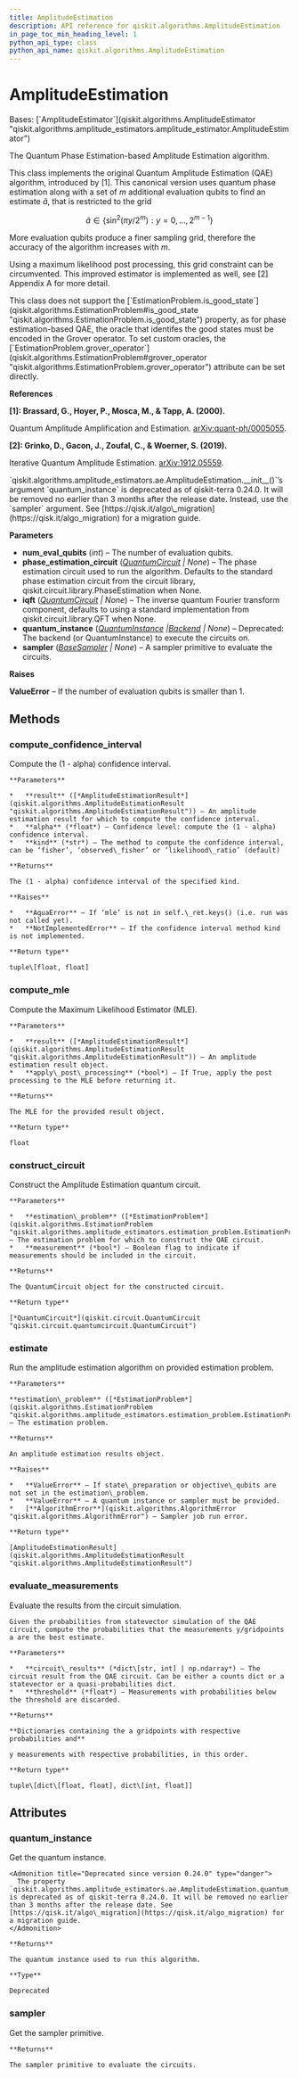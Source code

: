 ```yaml
---
title: AmplitudeEstimation
description: API reference for qiskit.algorithms.AmplitudeEstimation
in_page_toc_min_heading_level: 1
python_api_type: class
python_api_name: qiskit.algorithms.AmplitudeEstimation
---
```


# AmplitudeEstimation

<Class id="qiskit.algorithms.AmplitudeEstimation" isDedicatedPage={true} github="https://github.com/qiskit/qiskit/tree/stable/0.24/qiskit/algorithms/amplitude_estimators/ae.py" signature="AmplitudeEstimation(num_eval_qubits, phase_estimation_circuit=None, iqft=None, quantum_instance=None, sampler=None)" modifiers="class">
  Bases: [`AmplitudeEstimator`](qiskit.algorithms.AmplitudeEstimator "qiskit.algorithms.amplitude_estimators.amplitude_estimator.AmplitudeEstimator")

  The Quantum Phase Estimation-based Amplitude Estimation algorithm.

  This class implements the original Quantum Amplitude Estimation (QAE) algorithm, introduced by \[1]. This canonical version uses quantum phase estimation along with a set of $m$ additional evaluation qubits to find an estimate $\tilde{a}$, that is restricted to the grid

$$
\tilde{a} \in \{\sin^2(\pi  y / 2^m) : y = 0, ..., 2^{m-1}\}
$$

  More evaluation qubits produce a finer sampling grid, therefore the accuracy of the algorithm increases with $m$.

  Using a maximum likelihood post processing, this grid constraint can be circumvented. This improved estimator is implemented as well, see \[2] Appendix A for more detail.

  <Admonition title="Note" type="note">
    This class does not support the [`EstimationProblem.is_good_state`](qiskit.algorithms.EstimationProblem#is_good_state "qiskit.algorithms.EstimationProblem.is_good_state") property, as for phase estimation-based QAE, the oracle that identifes the good states must be encoded in the Grover operator. To set custom oracles, the [`EstimationProblem.grover_operator`](qiskit.algorithms.EstimationProblem#grover_operator "qiskit.algorithms.EstimationProblem.grover_operator") attribute can be set directly.
  </Admonition>

  **References**

  **\[1]: Brassard, G., Hoyer, P., Mosca, M., & Tapp, A. (2000).**

  Quantum Amplitude Amplification and Estimation. [arXiv:quant-ph/0005055](http://arxiv.org/abs/quant-ph/0005055).

  **\[2]: Grinko, D., Gacon, J., Zoufal, C., & Woerner, S. (2019).**

  Iterative Quantum Amplitude Estimation. [arXiv:1912.05559](https://arxiv.org/abs/1912.05559).

  <Admonition title="Deprecated since version 0.24.0" type="danger">
    `qiskit.algorithms.amplitude_estimators.ae.AmplitudeEstimation.__init__()`’s argument `quantum_instance` is deprecated as of qiskit-terra 0.24.0. It will be removed no earlier than 3 months after the release date. Instead, use the `sampler` argument. See [https://qisk.it/algo\_migration](https://qisk.it/algo_migration) for a migration guide.
  </Admonition>

  **Parameters**

  *   **num\_eval\_qubits** (*int*) – The number of evaluation qubits.
  *   **phase\_estimation\_circuit** ([*QuantumCircuit*](qiskit.circuit.QuantumCircuit "qiskit.circuit.QuantumCircuit") *| None*) – The phase estimation circuit used to run the algorithm. Defaults to the standard phase estimation circuit from the circuit library, qiskit.circuit.library.PhaseEstimation when None.
  *   **iqft** ([*QuantumCircuit*](qiskit.circuit.QuantumCircuit "qiskit.circuit.QuantumCircuit") *| None*) – The inverse quantum Fourier transform component, defaults to using a standard implementation from qiskit.circuit.library.QFT when None.
  *   **quantum\_instance** ([*QuantumInstance*](qiskit.utils.QuantumInstance "qiskit.utils.QuantumInstance")  *|*[*Backend*](qiskit.providers.Backend "qiskit.providers.Backend") *| None*) – Deprecated: The backend (or QuantumInstance) to execute the circuits on.
  *   **sampler** ([*BaseSampler*](qiskit.primitives.BaseSampler "qiskit.primitives.BaseSampler") *| None*) – A sampler primitive to evaluate the circuits.

  **Raises**

  **ValueError** – If the number of evaluation qubits is smaller than 1.

  ## Methods

  <span id="qiskit-algorithms-amplitudeestimation-compute-confidence-interval" />

  ### compute\_confidence\_interval

  <Function id="qiskit.algorithms.AmplitudeEstimation.compute_confidence_interval" signature="AmplitudeEstimation.compute_confidence_interval(result, alpha=0.05, kind='likelihood_ratio')" modifiers="static">
    Compute the (1 - alpha) confidence interval.

    **Parameters**

    *   **result** ([*AmplitudeEstimationResult*](qiskit.algorithms.AmplitudeEstimationResult "qiskit.algorithms.AmplitudeEstimationResult")) – An amplitude estimation result for which to compute the confidence interval.
    *   **alpha** (*float*) – Confidence level: compute the (1 - alpha) confidence interval.
    *   **kind** (*str*) – The method to compute the confidence interval, can be ‘fisher’, ‘observed\_fisher’ or ‘likelihood\_ratio’ (default)

    **Returns**

    The (1 - alpha) confidence interval of the specified kind.

    **Raises**

    *   **AquaError** – If ‘mle’ is not in self.\_ret.keys() (i.e. run was not called yet).
    *   **NotImplementedError** – If the confidence interval method kind is not implemented.

    **Return type**

    tuple\[float, float]
  </Function>

  <span id="qiskit-algorithms-amplitudeestimation-compute-mle" />

  ### compute\_mle

  <Function id="qiskit.algorithms.AmplitudeEstimation.compute_mle" signature="AmplitudeEstimation.compute_mle(result, apply_post_processing=False)" modifiers="static">
    Compute the Maximum Likelihood Estimator (MLE).

    **Parameters**

    *   **result** ([*AmplitudeEstimationResult*](qiskit.algorithms.AmplitudeEstimationResult "qiskit.algorithms.AmplitudeEstimationResult")) – An amplitude estimation result object.
    *   **apply\_post\_processing** (*bool*) – If True, apply the post processing to the MLE before returning it.

    **Returns**

    The MLE for the provided result object.

    **Return type**

    float
  </Function>

  <span id="qiskit-algorithms-amplitudeestimation-construct-circuit" />

  ### construct\_circuit

  <Function id="qiskit.algorithms.AmplitudeEstimation.construct_circuit" signature="AmplitudeEstimation.construct_circuit(estimation_problem, measurement=False)">
    Construct the Amplitude Estimation quantum circuit.

    **Parameters**

    *   **estimation\_problem** ([*EstimationProblem*](qiskit.algorithms.EstimationProblem "qiskit.algorithms.amplitude_estimators.estimation_problem.EstimationProblem")) – The estimation problem for which to construct the QAE circuit.
    *   **measurement** (*bool*) – Boolean flag to indicate if measurements should be included in the circuit.

    **Returns**

    The QuantumCircuit object for the constructed circuit.

    **Return type**

    [*QuantumCircuit*](qiskit.circuit.QuantumCircuit "qiskit.circuit.quantumcircuit.QuantumCircuit")
  </Function>

  <span id="qiskit-algorithms-amplitudeestimation-estimate" />

  ### estimate

  <Function id="qiskit.algorithms.AmplitudeEstimation.estimate" signature="AmplitudeEstimation.estimate(estimation_problem)">
    Run the amplitude estimation algorithm on provided estimation problem.

    **Parameters**

    **estimation\_problem** ([*EstimationProblem*](qiskit.algorithms.EstimationProblem "qiskit.algorithms.amplitude_estimators.estimation_problem.EstimationProblem")) – The estimation problem.

    **Returns**

    An amplitude estimation results object.

    **Raises**

    *   **ValueError** – If state\_preparation or objective\_qubits are not set in the estimation\_problem.
    *   **ValueError** – A quantum instance or sampler must be provided.
    *   [**AlgorithmError**](qiskit.algorithms.AlgorithmError "qiskit.algorithms.AlgorithmError") – Sampler job run error.

    **Return type**

    [AmplitudeEstimationResult](qiskit.algorithms.AmplitudeEstimationResult "qiskit.algorithms.AmplitudeEstimationResult")
  </Function>

  <span id="qiskit-algorithms-amplitudeestimation-evaluate-measurements" />

  ### evaluate\_measurements

  <Function id="qiskit.algorithms.AmplitudeEstimation.evaluate_measurements" signature="AmplitudeEstimation.evaluate_measurements(circuit_results, threshold=1e-06)">
    Evaluate the results from the circuit simulation.

    Given the probabilities from statevector simulation of the QAE circuit, compute the probabilities that the measurements y/gridpoints a are the best estimate.

    **Parameters**

    *   **circuit\_results** (*dict\[str, int] | np.ndarray*) – The circuit result from the QAE circuit. Can be either a counts dict or a statevector or a quasi-probabilities dict.
    *   **threshold** (*float*) – Measurements with probabilities below the threshold are discarded.

    **Returns**

    **Dictionaries containing the a gridpoints with respective probabilities and**

    y measurements with respective probabilities, in this order.

    **Return type**

    tuple\[dict\[float, float], dict\[int, float]]
  </Function>

  ## Attributes

  ### quantum\_instance

  <Attribute id="qiskit.algorithms.AmplitudeEstimation.quantum_instance">
    Get the quantum instance.

    <Admonition title="Deprecated since version 0.24.0" type="danger">
      The property `qiskit.algorithms.amplitude_estimators.ae.AmplitudeEstimation.quantum_instance` is deprecated as of qiskit-terra 0.24.0. It will be removed no earlier than 3 months after the release date. See [https://qisk.it/algo\_migration](https://qisk.it/algo_migration) for a migration guide.
    </Admonition>

    **Returns**

    The quantum instance used to run this algorithm.

    **Type**

    Deprecated
  </Attribute>

  ### sampler

  <Attribute id="qiskit.algorithms.AmplitudeEstimation.sampler">
    Get the sampler primitive.

    **Returns**

    The sampler primitive to evaluate the circuits.
  </Attribute>
</Class>

